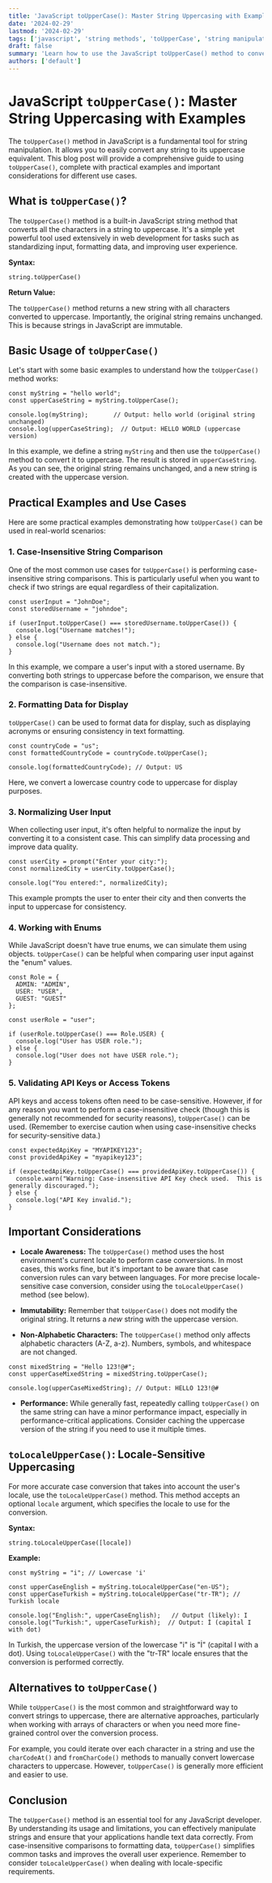 ```yaml
---
title: 'JavaScript toUpperCase(): Master String Uppercasing with Examples'
date: '2024-02-29'
lastmod: '2024-02-29'
tags: ['javascript', 'string methods', 'toUpperCase', 'string manipulation', 'web development']
draft: false
summary: 'Learn how to use the JavaScript toUpperCase() method to convert strings to uppercase. This comprehensive guide includes detailed explanations, practical examples, and considerations for different use cases.'
authors: ['default']
---
```


# JavaScript `toUpperCase()`: Master String Uppercasing with Examples

The `toUpperCase()` method in JavaScript is a fundamental tool for string manipulation. It allows you to easily convert any string to its uppercase equivalent. This blog post will provide a comprehensive guide to using `toUpperCase()`, complete with practical examples and important considerations for different use cases.

## What is `toUpperCase()`?

The `toUpperCase()` method is a built-in JavaScript string method that converts all the characters in a string to uppercase. It's a simple yet powerful tool used extensively in web development for tasks such as standardizing input, formatting data, and improving user experience.

**Syntax:**

```plaintext
string.toUpperCase()
```

**Return Value:**

The `toUpperCase()` method returns a new string with all characters converted to uppercase. Importantly, the original string remains unchanged. This is because strings in JavaScript are immutable.

## Basic Usage of `toUpperCase()`

Let's start with some basic examples to understand how the `toUpperCase()` method works:

```plaintext
const myString = "hello world";
const upperCaseString = myString.toUpperCase();

console.log(myString);       // Output: hello world (original string unchanged)
console.log(upperCaseString);  // Output: HELLO WORLD (uppercase version)
```

In this example, we define a string `myString` and then use the `toUpperCase()` method to convert it to uppercase. The result is stored in `upperCaseString`. As you can see, the original string remains unchanged, and a new string is created with the uppercase version.

## Practical Examples and Use Cases

Here are some practical examples demonstrating how `toUpperCase()` can be used in real-world scenarios:

### 1. Case-Insensitive String Comparison

One of the most common use cases for `toUpperCase()` is performing case-insensitive string comparisons. This is particularly useful when you want to check if two strings are equal regardless of their capitalization.

```plaintext
const userInput = "JohnDoe";
const storedUsername = "johndoe";

if (userInput.toUpperCase() === storedUsername.toUpperCase()) {
  console.log("Username matches!");
} else {
  console.log("Username does not match.");
}
```

In this example, we compare a user's input with a stored username. By converting both strings to uppercase before the comparison, we ensure that the comparison is case-insensitive.

### 2. Formatting Data for Display

`toUpperCase()` can be used to format data for display, such as displaying acronyms or ensuring consistency in text formatting.

```plaintext
const countryCode = "us";
const formattedCountryCode = countryCode.toUpperCase();

console.log(formattedCountryCode); // Output: US
```

Here, we convert a lowercase country code to uppercase for display purposes.

### 3. Normalizing User Input

When collecting user input, it's often helpful to normalize the input by converting it to a consistent case. This can simplify data processing and improve data quality.

```plaintext
const userCity = prompt("Enter your city:");
const normalizedCity = userCity.toUpperCase();

console.log("You entered:", normalizedCity);
```

This example prompts the user to enter their city and then converts the input to uppercase for consistency.

### 4. Working with Enums

While JavaScript doesn't have true enums, we can simulate them using objects. `toUpperCase()` can be helpful when comparing user input against the "enum" values.

```plaintext
const Role = {
  ADMIN: "ADMIN",
  USER: "USER",
  GUEST: "GUEST"
};

const userRole = "user";

if (userRole.toUpperCase() === Role.USER) {
  console.log("User has USER role.");
} else {
  console.log("User does not have USER role.");
}
```

### 5. Validating API Keys or Access Tokens

API keys and access tokens often need to be case-sensitive. However, if for any reason you want to perform a case-insensitive check (though this is generally not recommended for security reasons), `toUpperCase()` can be used. (Remember to exercise caution when using case-insensitive checks for security-sensitive data.)

```plaintext
const expectedApiKey = "MYAPIKEY123";
const providedApiKey = "myapikey123";

if (expectedApiKey.toUpperCase() === providedApiKey.toUpperCase()) {
  console.warn("Warning: Case-insensitive API Key check used.  This is generally discouraged.");
} else {
  console.log("API Key invalid.");
}
```

## Important Considerations

- **Locale Awareness:** The `toUpperCase()` method uses the host environment's current locale to perform case conversions. In most cases, this works fine, but it's important to be aware that case conversion rules can vary between languages. For more precise locale-sensitive case conversion, consider using the `toLocaleUpperCase()` method (see below).

- **Immutability:** Remember that `toUpperCase()` does not modify the original string. It returns a _new_ string with the uppercase version.

- **Non-Alphabetic Characters:** The `toUpperCase()` method only affects alphabetic characters (A-Z, a-z). Numbers, symbols, and whitespace are not changed.

```plaintext
const mixedString = "Hello 123!@#";
const upperCaseMixedString = mixedString.toUpperCase();

console.log(upperCaseMixedString); // Output: HELLO 123!@#
```

- **Performance:** While generally fast, repeatedly calling `toUpperCase()` on the same string can have a minor performance impact, especially in performance-critical applications. Consider caching the uppercase version of the string if you need to use it multiple times.

## `toLocaleUpperCase()`: Locale-Sensitive Uppercasing

For more accurate case conversion that takes into account the user's locale, use the `toLocaleUpperCase()` method. This method accepts an optional `locale` argument, which specifies the locale to use for the conversion.

**Syntax:**

```plaintext
string.toLocaleUpperCase([locale])
```

**Example:**

```plaintext
const myString = "i"; // Lowercase 'i'

const upperCaseEnglish = myString.toLocaleUpperCase("en-US");
const upperCaseTurkish = myString.toLocaleUpperCase("tr-TR"); // Turkish locale

console.log("English:", upperCaseEnglish);   // Output (likely): I
console.log("Turkish:", upperCaseTurkish);  // Output: İ (capital I with dot)
```

In Turkish, the uppercase version of the lowercase "i" is "İ" (capital I with a dot). Using `toLocaleUpperCase()` with the "tr-TR" locale ensures that the conversion is performed correctly.

## Alternatives to `toUpperCase()`

While `toUpperCase()` is the most common and straightforward way to convert strings to uppercase, there are alternative approaches, particularly when working with arrays of characters or when you need more fine-grained control over the conversion process.

For example, you could iterate over each character in a string and use the `charCodeAt()` and `fromCharCode()` methods to manually convert lowercase characters to uppercase. However, `toUpperCase()` is generally more efficient and easier to use.

## Conclusion

The `toUpperCase()` method is an essential tool for any JavaScript developer. By understanding its usage and limitations, you can effectively manipulate strings and ensure that your applications handle text data correctly. From case-insensitive comparisons to formatting data, `toUpperCase()` simplifies common tasks and improves the overall user experience. Remember to consider `toLocaleUpperCase()` when dealing with locale-specific requirements.
